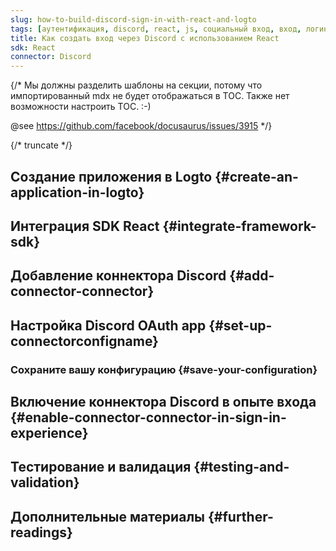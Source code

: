 ```yaml
---
slug: how-to-build-discord-sign-in-with-react-and-logto
tags: [аутентификация, discord, react, js, социальный вход, вход, логин]
title: Как создать вход через Discord с использованием React
sdk: React
connector: Discord
---
```


{/*
  Мы должны разделить шаблоны на секции, потому что импортированный mdx не будет отображаться в TOC.
  Также нет возможности настроить TOC. :-)

  @see https://github.com/facebook/docusaurus/issues/3915
*/}




{/* truncate */}

<Intro connector={connector} sdk="React" link="https://reactjs.org" />

## Создание приложения в Logto \{#create-an-application-in-logto}

<CreateApplication type="Single page app" framework="React" />

## Интеграция SDK React \{#integrate-framework-sdk}

<IntegrateSdk />

## Добавление коннектора Discord \{#add-connector-connector}

<AddSocialConnector connector={connector} framework="React" />

## Настройка Discord OAuth app \{#set-up-connectorconfigname}

<ConnectorGuide />

### Сохраните вашу конфигурацию \{#save-your-configuration}

<SaveYourConfiguration connector={connector} />

## Включение коннектора Discord в опыте входа \{#enable-connector-connector-in-sign-in-experience}

<EnableSocialConnector connector={connector} />

## Тестирование и валидация \{#testing-and-validation}

<TestingAndValidation connector={connector} sdk="React" />

## Дополнительные материалы \{#further-readings}

<FurtherReadings />